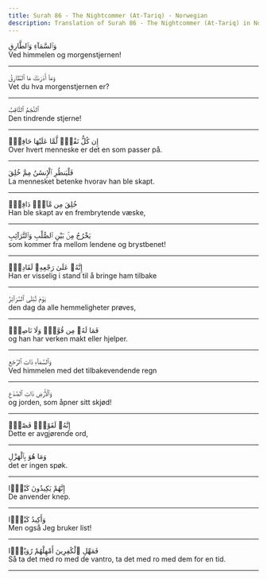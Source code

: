```yaml
---
title: Surah 86 - The Nightcommer (At-Tariq) - Norwegian
description: Translation of Surah 86 - The Nightcommer (At-Tariq) in Norwegian
---
```





<Aside type="quran" title="1">
وَٱلسَّمَآءِ وَٱلطَّارِقِ
</Aside>

<Aside type="reference" title="1">
Ved himmelen og morgenstjernen!
</Aside>

---

<Aside type="quran" title="2">
وَمَآ أَدْرَىٰكَ مَا ٱلطَّارِقُ
</Aside>

<Aside type="reference" title="2">
Vet du hva morgenstjernen er?
</Aside>

---

<Aside type="quran" title="3">
ٱلنَّجْمُ ٱلثَّاقِبُ
</Aside>

<Aside type="reference" title="3">
Den tindrende stjerne!
</Aside>

---

<Aside type="quran" title="4">
إِن كُلُّ نَفْسٍۢ لَّمَّا عَلَيْهَا حَافِظٌۭ
</Aside>

<Aside type="reference" title="4">
Over hvert menneske er det en som passer på.
</Aside>

---

<Aside type="quran" title="5">
فَلْيَنظُرِ ٱلْإِنسَٰنُ مِمَّ خُلِقَ
</Aside>

<Aside type="reference" title="5">
La mennesket betenke hvorav han ble skapt.
</Aside>

---

<Aside type="quran" title="6">
خُلِقَ مِن مَّآءٍۢ دَافِقٍۢ
</Aside>

<Aside type="reference" title="6">
Han ble skapt av en frembrytende væske,
</Aside>

---

<Aside type="quran" title="7">
يَخْرُجُ مِنۢ بَيْنِ ٱلصُّلْبِ وَٱلتَّرَآئِبِ
</Aside>

<Aside type="reference" title="7">
som kommer fra mellom lendene og brystbenet!
</Aside>

---

<Aside type="quran" title="8">
إِنَّهُۥ عَلَىٰ رَجْعِهِۦ لَقَادِرٌۭ
</Aside>

<Aside type="reference" title="8">
Han er visselig i stand til å bringe ham tilbake
</Aside>

---

<Aside type="quran" title="9">
يَوْمَ تُبْلَى ٱلسَّرَآئِرُ
</Aside>

<Aside type="reference" title="9">
den dag da alle hemmeligheter prøves,
</Aside>

---

<Aside type="quran" title="10">
فَمَا لَهُۥ مِن قُوَّةٍۢ وَلَا نَاصِرٍۢ
</Aside>

<Aside type="reference" title="10">
og han har verken makt eller hjelper.
</Aside>

---

<Aside type="quran" title="11">
وَٱلسَّمَآءِ ذَاتِ ٱلرَّجْعِ
</Aside>

<Aside type="reference" title="11">
Ved himmelen med det tilbakevendende regn
</Aside>

---

<Aside type="quran" title="12">
وَٱلْأَرْضِ ذَاتِ ٱلصَّدْعِ
</Aside>

<Aside type="reference" title="12">
og jorden, som åpner sitt skjød!
</Aside>

---

<Aside type="quran" title="13">
إِنَّهُۥ لَقَوْلٌۭ فَصْلٌۭ
</Aside>

<Aside type="reference" title="13">
Dette er avgjørende ord,
</Aside>

---

<Aside type="quran" title="14">
وَمَا هُوَ بِٱلْهَزْلِ
</Aside>

<Aside type="reference" title="14">
det er ingen spøk.
</Aside>

---

<Aside type="quran" title="15">
إِنَّهُمْ يَكِيدُونَ كَيْدًۭا
</Aside>

<Aside type="reference" title="15">
De anvender knep.
</Aside>

---

<Aside type="quran" title="16">
وَأَكِيدُ كَيْدًۭا
</Aside>

<Aside type="reference" title="16">
Men også Jeg bruker list!
</Aside>

---

<Aside type="quran" title="17">
فَمَهِّلِ ٱلْكَٰفِرِينَ أَمْهِلْهُمْ رُوَيْدًۢا
</Aside>

<Aside type="reference" title="17">
Så ta det med ro med de vantro, ta det med ro med dem for en tid.
</Aside>

---
